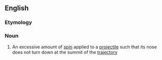 ==English==

===Etymology===
{{prefix|en|over|spin}}

===Noun===
{{en-noun|-}}

# An excessive amount of [[spin]] applied to a [[projectile]] such that its nose does not turn down at the summit of the [[trajectory]]